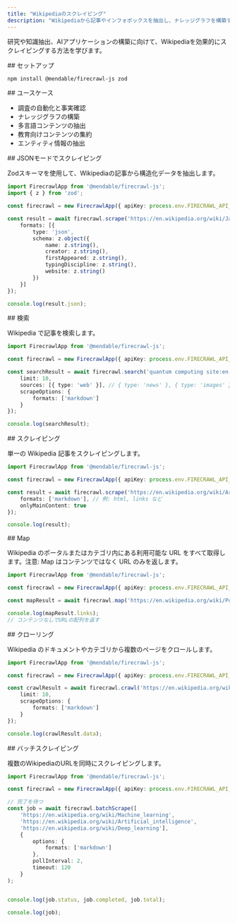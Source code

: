 ```yaml
---
title: "Wikipediaのスクレイピング"
description: "Wikipediaから記事やインフォボックスを抽出し、ナレッジグラフを構築する"
---
```


研究や知識抽出、AIアプリケーションの構築に向けて、Wikipediaを効果的にスクレイピングする方法を学びます。

<div id="setup">
  ## セットアップ
</div>

```bash
npm install @mendable/firecrawl-js zod
```


<div id="use-cases">
  ## ユースケース
</div>

- 調査の自動化と事実確認
- ナレッジグラフの構築
- 多言語コンテンツの抽出
- 教育向けコンテンツの集約
- エンティティ情報の抽出

<div id="scrape-with-json-mode">
  ## JSONモードでスクレイピング
</div>

Zodスキーマを使用して、Wikipediaの記事から構造化データを抽出します。

```typescript
import FirecrawlApp from '@mendable/firecrawl-js';
import { z } from 'zod';

const firecrawl = new FirecrawlApp({ apiKey: process.env.FIRECRAWL_API_KEY });

const result = await firecrawl.scrape('https://en.wikipedia.org/wiki/JavaScript', {
    formats: [{
        type: 'json',
        schema: z.object({
            name: z.string(),
            creator: z.string(),
            firstAppeared: z.string(),
            typingDiscipline: z.string(),
            website: z.string()
        })
    }]
});

console.log(result.json);
```


<div id="search">
  ## 検索
</div>

Wikipedia で記事を検索します。

```typescript
import FirecrawlApp from '@mendable/firecrawl-js';

const firecrawl = new FirecrawlApp({ apiKey: process.env.FIRECRAWL_API_KEY });

const searchResult = await firecrawl.search('quantum computing site:en.wikipedia.org', {
    limit: 10,
    sources: [{ type: 'web' }], // { type: 'news' }, { type: 'images' }
    scrapeOptions: {
        formats: ['markdown']
    }
});

console.log(searchResult);
```


<div id="scrape">
  ## スクレイピング
</div>

単一の Wikipedia 記事をスクレイピングします。

```typescript
import FirecrawlApp from '@mendable/firecrawl-js';

const firecrawl = new FirecrawlApp({ apiKey: process.env.FIRECRAWL_API_KEY });

const result = await firecrawl.scrape('https://en.wikipedia.org/wiki/Artificial_intelligence', {
    formats: ['markdown'], // 例: html, links など
    onlyMainContent: true
});

console.log(result);
```


<div id="map">
  ## Map
</div>

Wikipedia のポータルまたはカテゴリ内にある利用可能な URL をすべて取得します。注意: Map はコンテンツではなく URL のみを返します。

```typescript
import FirecrawlApp from '@mendable/firecrawl-js';

const firecrawl = new FirecrawlApp({ apiKey: process.env.FIRECRAWL_API_KEY });

const mapResult = await firecrawl.map('https://en.wikipedia.org/wiki/Portal:Computer_science');

console.log(mapResult.links);
// コンテンツなしでURLの配列を返す
```


<div id="crawl">
  ## クローリング
</div>

Wikipedia のドキュメントやカテゴリから複数のページをクロールします。

```typescript
import FirecrawlApp from '@mendable/firecrawl-js';

const firecrawl = new FirecrawlApp({ apiKey: process.env.FIRECRAWL_API_KEY });

const crawlResult = await firecrawl.crawl('https://en.wikipedia.org/wiki/Portal:Artificial_intelligence', {
    limit: 10,
    scrapeOptions: {
        formats: ['markdown']
    }
});

console.log(crawlResult.data);
```


<div id="batch-scrape">
  ## バッチスクレイピング
</div>

複数のWikipediaのURLを同時にスクレイピングします。

```typescript
import FirecrawlApp from '@mendable/firecrawl-js';

const firecrawl = new FirecrawlApp({ apiKey: process.env.FIRECRAWL_API_KEY });

// 完了を待つ
const job = await firecrawl.batchScrape([
    'https://en.wikipedia.org/wiki/Machine_learning',
    'https://en.wikipedia.org/wiki/Artificial_intelligence',
    'https://en.wikipedia.org/wiki/Deep_learning'],
    {
        options: {
            formats: ['markdown']
        },
        pollInterval: 2,
        timeout: 120
    }
);


console.log(job.status, job.completed, job.total);

console.log(job);
```
